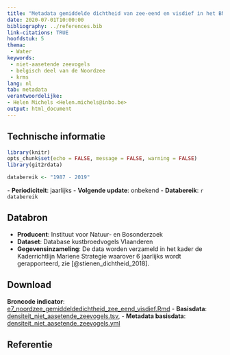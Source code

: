 ```yaml
---
title: "Metadata gemiddelde dichtheid van zee-eend en visdief in het BNZ"
date: 2020-07-01T10:00:00
bibliography: ../references.bib
link-citations: TRUE
hoofdstuk: 5
thema:
 - Water
keywords:
 - niet-aasetende zeevogels
 - belgisch deel van de Noordzee
 - krms
lang: nl
tab: metadata
verantwoordelijke:
- Helen Michels <Helen.michels@inbo.be>
output: html_document
---
```

## Technische informatie

```r
library(knitr)
opts_chunk$set(echo = FALSE, message = FALSE, warning = FALSE)
library(git2rdata)
```

```r
databereik <- "1987 - 2019"
```
\- **Periodiciteit**: jaarlijks
\- **Volgende update**: onbekend
\- **Databereik**: `r databereik`

## Databron

- **Producent**: Instituut voor Natuur- en Bosonderzoek
- **Dataset**: Database kustbroedvogels Vlaanderen
- **Gegevensinzameling**: De data worden verzameld in het kader de Kaderrichtlijn Mariene Strategie waarover 6 jaarlijks wordt gerapporteerd, zie [@stienen_dichtheid_2018]. 

## Download

**Broncode indicator**: [e7_noordzee_gemiddeldedichtheid_zee_eend_visdief.Rmd](../e7_noordzee_gemiddeldedichtheid_zee_eend_visdief/e7_noordzee_gemiddeldedichtheid_zee_eend_visdief.Rmd)
- **Basisdata**: [densiteit_niet_aasetende_zeevogels.tsv](../e7_noordzee_gemiddeldedichtheid_zee_eend_visdief/densiteit_niet_aasetende_zeevogels.tsv), 
- **Metadata basisdata**: [densiteit_niet_aasetende_zeevogels.yml](../e7_noordzee_gemiddeldedichtheid_zee_eend_visdief/densiteit_niet_aasetende_zeevogels.yml)

## Referentie
